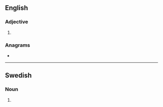 ==English==

===Adjective===
{{head|en|adjective comparative form}}

# {{lb|en|archaic}} {{en-comparative of|adept}}

===Anagrams===
* {{anagrams|en|a=adeeprt|pre-date|predate|readept|red tape|retaped|tapered}}

----

==Swedish==

===Noun===
{{head|sv|noun form}}

# {{sv-noun-form-indef-pl|adept}}